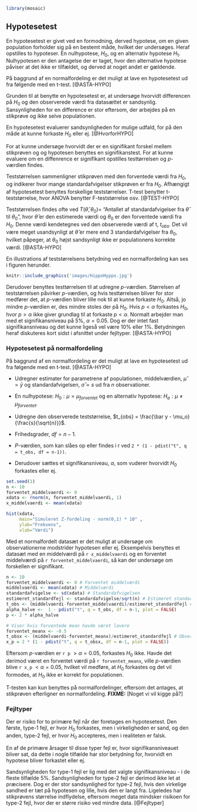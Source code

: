 ```r
library(mosaic)
```

## Hypotesetest

En hypotesetest er givet ved en formodning, derved hypotese, om en given population forholder sig på en bestemt måde, hvilket der undersøges. Heraf opstilles to hypoteser. En nulhypotese, $H_0$, og en alternativ hypotese $H_1$. Nulhypotesen er den antagelse der er taget, hvor den alternative hypotese påviser at det ikke er tilfældet, og derved at noget andet er gældende. 

På baggrund af en normalfordeling er det muligt at lave en hypotesetest ud fra følgende med en t-test. [@ASTA-HYPO]

Grunden til at benytte en hypotesetest er, at undersøge hvorvidt differencen på $H_0$ og den observerede værdi fra datasættet er sandsynlig. Sansynligheden for en difference er stor eftersom, der arbejdes på en stikprøve og ikke selve populationen.

En hypotesetest evaluerer sandsynligheden for mulige udfald, for på den måde at kunne forkaste $H_0$ eller ej. [@HvorforHYPO]

For at kunne undersøge hvorvidt der er en signifikant forskel mellem stikprøven og og hypotesen benyttes en signifikanstest. For at kunne evaluere om en diffenrence er signifikant opstilles testtørrelsen og _p_-værdien findes.

Teststørrelsen sammenligner stikprøven med den forventede værdi fra $H_0$, og indikerer hvor mange standardafvigelser stikprøven er fra $H_0$. Afhængigt af hypotesetest benyttes forskellige teststørrelser. T-test benytter t-teststørrelse, hvor ANOVA benytter F-teststørrelse osv. [@TEST-HYPO]

Teststørrelsen findes ofte ved $T(\hat\theta, \theta_0) =$ "Antallet af standardafvigelser fra $\hat\theta$ til $\theta_0$", hvor $\hat\theta$ er den estimerede værdi og $\theta_0$ er den forventede værdi fra $H_0$. Denne værdi kendetegnes ved den observerede værdi af t, $t_{obs}$.
Det vil være meget usandsynligt at $\hat\theta$ er mere end 3 standardafvigelser fra $\theta_0$, hvilket påpeger, at $\theta_0$ højst sandsynligt ikke er populationens korrekte værdi. [@ASTA-HYPO]

En illustrations af teststørrelsens betydning ved en normalfordeling kan ses i figuren herunder.

```r
knitr::include_graphics('images/HippoHyppo.jpg')
```

Derudover benyttes testtørrelsen til at udregne _p_-værdien. Størrelsen af teststørrelsen påvirker _p_-værdien, og hvis testtørrelsen bliver for stor medfører det, at _p_-værdien bliver lille nok til at kunne forkaste $H_0$. Altså, jo mindre _p_-værdien er, des mindre stoles der på $H_0$. Hvis $p<\alpha$ forkastes $H_0$, hvor $p>\alpha$ ikke giver grundlag til at forkaste $p<\alpha$. Normalt arbejder man med et signifikansniveau på 5%, $\alpha=0.05$. Dog er der intet fast signifikansniveau og det kunne ligeså vel være 10% eller 1%. Betydningen heraf diskuteres kort sidst i afsnittet under fejltyper. [@ASTA-HYPO]

### Hypotesetest på normalfordeling
På baggrund af en normalfordeling er det muligt at lave en hypotesetest ud fra følgende med en t-test. [@ASTA-HYPO] 

* Udregner estimater for parametrene af populationen, middelværdien, $\hat \mu = \bar y$ og standardafvigelsen, $\hat \sigma = s$ ud fra $n$ observationer.

* En nulhypotese: $H_0 : \mu = \mu_{forventet}$ og en alternativ hypotese: $H_a : \mu \neq \mu_{forventet}$.

* Udregne den observerede teststørrelse, $t_{obs} = \frac{\bar y - \mu_o}{\frac{s}{\sqrt{n}}}$.

* Frihedsgrader, $df = n-1$.

* *P*-værdien, som kan slåes op eller findes i r ved ```2 * (1 - pdist("t", q = t_obs, df = n-1))```.

* Derudover sættes et signifikansniveau, $\alpha$, som vuderer hvorvidt $H_0$ forkastes eller ej.

```r
set.seed(1)
n <- 10
forventet_middelvaerdi <- 0
xdata <- rnorm(n, forventet_middelvaerdi, 1)
x_middelvaerdi <- mean(xdata)

```

```r
hist(xdata,
     main="Simuleret Z-fordeling - norm(0,1) * 10" ,
     ylab="Frekvens",
     xlab="Værdi")
```

Med et normalfordelt datasæt er det muligt at undersøge om observationerne modstrider hypotesen eller ej. Eksempelvis benyttes et datasæt med en middelværdi på ```r x_middelvaerdi``` og en forventet middelværdi på ```r forventet_middelvaerdi```, så kan der undersøge om forskellen er signifikant.

```r
n <- 10
forventet_middelvaerdi <- 0 # Forventet middelværdi
middelvaerdi <- mean(xdata) # Middelværdi
standardafvigelse <- sd(xdata) # Standardafvigelsen
estimeret_standardfejl <- standardafvigelse/sqrt(n) # Estimeret standardfejl
t_obs <- (middelvaerdi-forventet_middelvaerdi)/estimeret_standardfejl # Observeret teststørrelse
alpha_halve <-  1 - pdist("t", q = t_obs, df = n-1, plot = FALSE)
p <- 2 * alpha_halve
```

```r
# Viser hvis forventede mean havde været lavere
forventet_meanx <- -0.5
t_obsx <- (middelvaerdi-forventet_meanx)/estimeret_standardfejl # Observeret teststørrelse
x_p = 2 * (1 - pdist("t", q = t_obsx, df = n-1, plot = FALSE))
```


Eftersom *p*-værdien er ```r p``` $> \alpha=0.05$, forkastes $H_0$ ikke. Havde det derimod været en forventet værdi på ```r forventet_meanx```, ville *p*-værdien blive ```r x_p``` $< \alpha=0.05$, hvilket vil medføre, at $H_0$ forkastes og det vil formodes, at $H_0$ ikke er korrekt for populationen.

T-testen kan kun benyttes på normalfordelinger, eftersom det antages, at stikprøven efterligner en normalfordeling. __FIXME:__ [Noget vi vil kigge på?]

### Fejltyper

Der er risiko for to primære fejl når der foretages en hypotesetest. Den første, type-1 fejl, er hvor $H_0$ forkastes, men i virkeligheden er sand, og den anden, type-2 fejl, er hvor $H_0$ accepteres, men i realiteten er falsk.

En af de primære årsager til disse typer fejl er, hvor signifikansniveauet bliver sat, da dette i nogle tilfælde har stor betydning for, hvorvidt en hypotese bliver forkastet eller ej.

Sandsynligheden for type-1 fejl er lig med det valgte signifikansniveau - i de fleste tilfælde 5%. Sandsynligheden for type-2 fejl er derimod ikke let at præcisere. Dog er der stor sandsynlighed for type-2 fejl, hvis den virkelige sandhed er tæt på hypotesen og lille, hvis den er langt fra. Ligeledes har stikprøvens størrelse indflydelse, eftersom meget data mindsker risikoen for type-2 fejl, hvor der er større risiko ved mindre data. [@Fejltyper]
